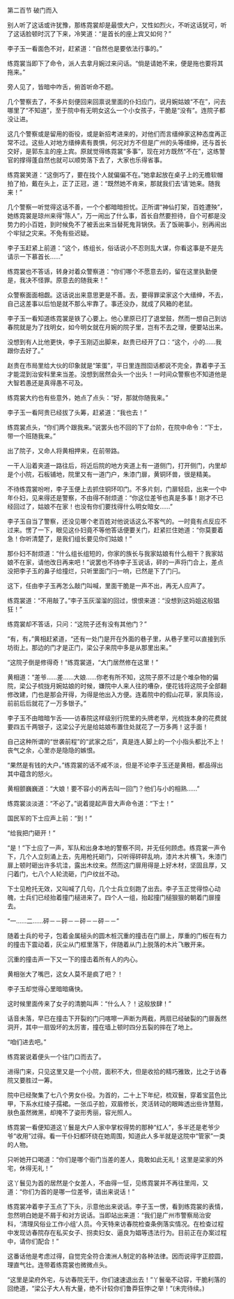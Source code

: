 

第二百节 破门而入

别人听了这话或许犹豫，那练霓裳却是最恨大户，又性如烈火，不听这话犹可，听了这话脸顿时沉了下来，冷笑道：“是首长的座上宾又如何？”

李子玉一看面色不对，赶紧道：“自然也是要依法行事的。”

练霓裳当即下了命令，派人去拿月婉过来问话。“倘是请她不来，便是拖也要将其拖来。”

旁人见了，皆暗中咋舌，俯首听命不题。

几个警察去了，不多片刻便回来回禀说里面的仆妇应门，说月婉姑娘“不在”，问去哪里了“不知道”，至于院中有无明女这么一个小女孩子，干脆是“没有”。连院子都没让进。

这几个警察或是留用的衙役，或是新招考进来的，对他们而言缙绅家这种态度再正常不过。这些人对地方缙绅素有畏惧，何况对方不但是广州的头等缙绅，还与首长交好，是郭东主的座上宾。原就觉得练霓裳“多事”，现在对方既然“不在”，这练警官的撑得蓬自然也就可以顺势落下去了，大家也乐得省事。

练霓裳笑道：“这倒巧了，要在找个人就偏偏不在。”她拿起放在桌子上的无檐软帽拍了拍，戴在头上，正了正冠，道：“既然她不肯来，那就我们去‘请’她来。随我来！”

几个警察一听觉得这话不善，一个个都暗暗担忧。正所谓“神仙打架，百姓遭殃”，她练霓裳是琼州来得“陈人”，万一闹出了什么事，首长自然要担待，自个可都是没势力的小百姓，到时候免不了被丢出来当替死鬼背锅侠。丢了饭碗事小，别再闹出个牢狱之灾来。不免有些迟疑。

李子玉赶紧上前道：“这个，练组长，俗话说小不忍则乱大谋，你看这事是不是先请示一下慕首长……”

练霓裳也不答话，转身对着众警察道：“你们哪个不愿意去的，留在这里执勤便是，我决不怪罪。原意去的随我来！”

众警察面面相觑。这话说出来意思更是不善。去，要得罪梁家这个大缙绅，不去，自己这差事以后怕是就不那么牢靠了。事还没办，就成了风箱的老鼠。

李子玉一看知道练霓裳是铁了心要上。他心里原已打了退堂鼓，然而一想自己到访春院就是为了找明女，如今明女就在月婉的院子里，岂有不去之理，便要站出来。

没想到有人比他更快，李子玉刚迈出脚来，赵贵已经开了口：“这个，小的……我跟你去好了。”

赵贵在市局里给大伙的印象就是“笨蛋”，平日里连囫囵话都说不完全，靠着李子玉才能混到治安科里来当差。没想到居然会头一个出头！一时间众警察也不知道他是大智若愚还是真得愚不可及。

练霓裳大约也有些意外，她点了点头：“好，那就你随我来。”

李子玉一看阿贵已经拔了头筹，赶紧道：“我也去！”

练霓裳点头，“你们两个跟我来。”说罢头也不回的下了台阶，在院中命令：“下士，带一个班随我来。”

出了院子，又命人将黄相押来，在前带路。

一干人沿着夹道一路往后，将近后院的地方夹道上有一道侧门，打开侧门，内里却是个小院，石板铺地，院里又有一道门户，朱漆门扉，黄铜环兽，很是精美。

不待练霓裳吩咐，李子玉便上去抓住铜环叩门。不多片刻，门扉轻启，出来一个中年仆妇，见来得还是警察，不由得不耐烦道：“你这位差爷也真是多事！刚才不已经回过了，姑娘不在家！也没有你们要找得什么明女暗女……”

李子玉自当了警察，还没见哪个老百姓对他说话这么不客气的。一时竟有点反应不过来。愣了一下，眼见这仆妇竟不等他答话便要关门，赶紧拦住她道：“你莫要着急！你听清楚了，是我们组长要见你们姑娘！”

那仆妇不耐烦道：“什么组长组短的，你家的族长与我家姑娘有什么相干？我家姑娘不在家，请他改日再来吧！”说罢也不待李子玉说话，砰的一声将门合上，差点没把李子玉的鼻子给撞烂，只听里面门闩一响，已然是下了门闩。

这下，任由李子玉再怎么敲门叫喊，里面干脆是一声不出，再无人应声了。

练霓裳道：“不用敲了。”李子玉灰溜溜的回过，恨恨来道：“没想到这妈姐这般猖狂！”

练霓裳却不答话，只问：“这院子还有没有其他门？”

“有，有，”黄相赶紧道，“还有一处门是开在外面的巷子里，从巷子里可以直接到乐坊街上。那边的门才是正门，梁公子来院中多是从那里出来。”

“这院子倒是修得奇！”练霓裳道，“大门居然修在这里！”

黄相道：“差爷……差……大娘……你老有所不知，这院子原不过是个堆杂物的偏院，梁公子梳拢月婉姑娘的时候，嫌院中人来人往的嘈杂，便花钱将这院子全部翻修改建，门也是那会开得，为得是他出入方便。连着院中的假山花草，家具陈设，前前后后就花了一万多银子。”

李子玉不由暗暗乍舌――访春院这样级别行院里的头牌老举，光梳拢本身的花费就要四五千两银子，这梁公子光是给姑娘布置住处就花了一万多两！这手面！

自己这种所谓的“世袭前程”的“武家之后”，真是连人脚上的一个小指头都比不上！丧气之余，心里亦是隐隐的嫉恨。

“果然是有钱的大户。”练霓裳的话不咸不淡，但是不论李子玉还是黄相，都品得出其中蕴含的怒火。

黄相颤巍巍道：“大娘！要不容小的再去叫一回门？他们与小的相熟……”

练霓裳淡淡道：“不必了。”说着提起声音大声命令道：“下士！”

国民军的下士应声上前：“到！”

“给我把门砸开！”

“是！”下士应了一声，军队和出身本地的警察不同，并无任何顾虑。练霓裳一声令下，几个人立刻涌上去，先用枪托砸门，只听得砰砰乱响，漆片木片横飞，朱漆门扉上顿时砸出许多坑洼，露出木纹来。然而这门扉用得是上好木材，坚固且厚，又闩着门，七八个人轮流砸，门户纹丝不动。

下士见枪托无效，又叫喊了几句，几个士兵立刻跑了出去。李子玉正觉得惊心动魄，士兵们已经抬着撞门槌进来了。四个人一组，抬起撞门槌狠狠的朝着门扉撞去。

“一……二……砰－－砰－－砰－－砰－－”

随着士兵的号子，包着金属槌头的圆木桩沉重的撞击在门扉上，厚重的门板在有力的撞击下震动着，灰尘从门框里落下，伴随着从门上脱落的木片飞散开来。

沉重的撞击声一下又一下的撞击着所有人的内心。

黄相张大了嘴巴，这女人莫不是疯了吧？！

李子玉却觉得心里暗暗痛快。

这时候里面传来了女子的清脆叫声：“什么人？！这般放肆！”

话音未落，早已在撞击下开裂的门闩喀嚓一声断为两截，两扇已经破裂的门扉轰然洞开，其中一扇毁坏的太厉害，撞在墙上顿时四分五裂的摔在了地上。

“咱们进去吧。”

练霓裳说着便头一个往门口而去了。

进得门来，只见这里又是一个小院，面积不大，但是收拾的精巧雅致，比之于访春院又要胜过一筹。

院中已经聚集了七八个男女仆役。为首的，二十上下年纪，梳双鬟，穿着宝蓝色比甲，下系水红绫子孺裙。一张瓜子脸，双眉修长，灵活转动的眼眸透出些许慧黠，肤色虽然微黑，却掩不了姿形秀丽，容光照人。

练霓裳一看便知道这丫鬟是大户人家中掌权得势的那种“红人”，多半还是老爷少爷“收用”过得。看一干仆妇都环绕在她周围，知道此人多半就是这院中“管家”一类的人物。

只听她开口喝道：“你们是哪个衙门当差的差人，竟敢如此无礼！这里是梁家的外宅，休得无礼！”

这丫鬟见为首的居然是个女差人，不由得一怔，见练霓裳并不再往里闯，又道：“你们为首的是哪一位差爷，请出来说话！”

练霓裳冲着李子玉点了下头，示意他出来说话。李子玉一愣，看到练霓裳的表情，忽然明白她是不屑于和对方说话。当即站出来道：“我们是广州市警察局治安科，‘清理风俗业工作小组’人员。今天特来访春院检查条例落实情况。在检查过程中发现访春院存在私买女子、拐卖妇女、逼良为娼等违法行为。目前正在办案过程中，请你们配合！”

这番话他是考虑过得，自觉完全符合澳洲人制定的各种法律。因而说得字正腔圆，理直气壮。连带着练霓裳也微微点头。

“这里是梁府外宅，与访春院无干，你们速速退出去！”丫鬟毫不动容，干脆利落的回绝道，“梁公子大人有大量，绝不计较你们鲁莽狂悖i之举！”(未完待续。)

